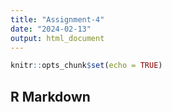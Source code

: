 ```yaml
---
title: "Assignment-4"
date: "2024-02-13"
output: html_document
---
```


```r
knitr::opts_chunk$set(echo = TRUE)
```

## R Markdown
